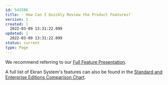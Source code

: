---
id: 543586
title: - How Can I Quickly Review the Product Features?
version: 1
created: |
  2022-03-09 13:31:22.099
updated: |
  2022-03-09 13:31:22.099
status: current
type: Page
---

We recommend referring to our [Full Feature Presentation](https://documentation.ekransystem.com/view/ekran-system-features/ekran-system-full-feature-presentation).

A full list of Ekran System's features can also be found in the [Standard and Enterprise Editions Comparison Chart](https://documentation.ekransystem.com/view/ekran-system-features/standard-and-enterprise-editions-comparison-chart).

